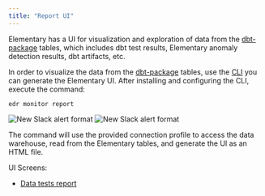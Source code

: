 ```yaml
---
title: "Report UI"
---
```


Elementary has a UI for visualization and exploration of data from the [dbt-package](../project-overview/contributions#guide-on-contributing-to-the-dbt-package) tables, which includes dbt test results, Elementary anomaly detection results, dbt artifacts, etc.

In order to visualize the data from the [dbt-package](../project-overview/contributions#guide-on-contributing-to-the-dbt-package) tables, use the [CLI](./cli-install) you can generate the Elementary UI.
After installing and configuring the CLI, execute the command:

```shell
edr monitor report
```

<img src="https://res.cloudinary.com/mintlify/image/upload/v1659304879/elementary/report-ui-1_wlq0ly.png" alt="New Slack alert format" />

<img src="https://res.cloudinary.com/mintlify/image/upload/v1659304880/elementary/report-ui-2_w8uuos.png" alt="New Slack alert format" />

The command will use the provided connection profile to access the data warehouse, read from the Elementary tables, and generate the UI as an HTML file.

UI Screens:

- [Data tests report](../guides/data-and-dbt-tests-report-ui)
